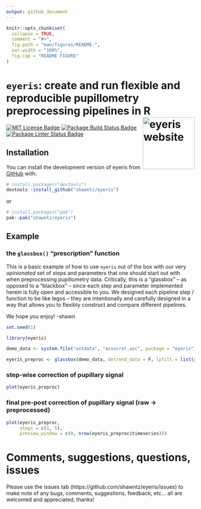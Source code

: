 ```yaml
---
output: github_document
---
```


<!-- README.md is generated from README.Rmd-->

```r
knitr::opts_chunk$set(
  collapse = TRUE,
  comment = "#>",
  fig.path = "man/figures/README-",
  out.width = "100%",
  fig.cap = "README FIGURE"
)
```

# `eyeris`: create and run flexible and reproducible pupillometry preprocessing pipelines in R <a href="http://shawnschwartz.com/eyeris/" title="eyeris website"><img src="man/figures/logo.png" align="right" height="139" alt="eyeris website" /></a>

<!-- badges: start -->
<a href="LICENSE.md" alt="MIT License"><img src="https://badgen.net/static/license/MIT/blue?icon=github" alt="MIT License Badge"/></a>
<a href="https://github.com/shawntschwartz/eyeris/actions/workflows/build.yml/badge.svg" alt="R Package Build Status"><img src="https://github.com/shawntschwartz/eyeris/actions/workflows/build.yml/badge.svg" alt="Package Build Status Badge" /></a>
<a href="https://github.com/shawntschwartz/eyeris/actions/workflows/linter.yml/badge.svg" alt="R Package Linter Status"><img src="https://github.com/shawntschwartz/eyeris/actions/workflows/linter.yml/badge.svg" alt="Package Linter Status Badge" /></a>
<!-- badges: end -->

<!-- The goal of eyeris is to ... -->

## Installation

You can install the development version of eyeris from [GitHub](https://github.com/) with:

``` r
# install.packages("devtools")
devtools::install_github("shawntz/eyeris")
```

or

``` r
# install.packages("pak")
pak::pak("shawntz/eyeris")
```

## Example

### the `glassbox()` "prescription" function

This is a basic example of how to use `eyeris` out of the box with our very
*opinionated* set of steps and parameters that one should start out with when
preprocessing pupillometry data. Critically, this is a "glassbox" -- as opposed
to a "blackbox" -- since each step and parameter implemented herein is fully
open and accessible to you. We designed each pipeline step / function to be like
legos -- they are intentionally and carefully designed in a way that allows you
to flexibly construct and compare different pipelines.

We hope you enjoy! -shawn

```r
set.seed(1)

library(eyeris)

demo_data <- system.file("extdata", "assocret.asc", package = "eyeris")

eyeris_preproc <- glassbox(demo_data, detrend_data = F, lpfilt = list(plot_freqz = T))
```

### step-wise correction of pupillary signal

```r
plot(eyeris_preproc)
```

### final pre-post correction of pupillary signal (raw -> preprocessed)

```r
plot(eyeris_preproc,
     steps = c(1, 5),
     preview_window = c(0, nrow(eyeris_preproc$timeseries)))
```

# Comments, suggestions, questions, issues

Please use the issues tab (https://github.com/shawntz/eyeris/issues) to make note of any bugs, comments, suggestions, feedback, etc... all are welcomed and appreciated, thanks!
